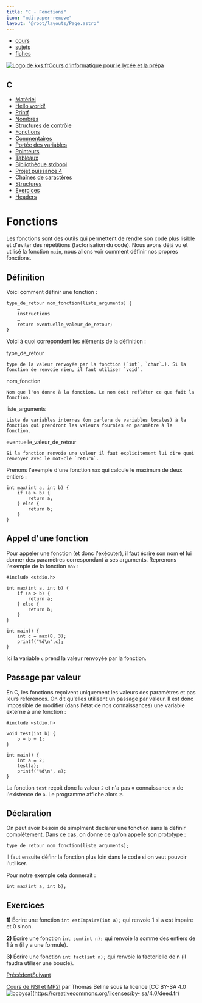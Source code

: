 ```yaml
---
title: "C - Fonctions"
icon: "mdi:paper-remove"
layout: "@root/layouts/Page.astro"
---
```


  * [cours](https://kxs.fr/cours/)
  * [sujets](https://kxs.fr/sujets/)
  * [fiches](https://kxs.fr/fiches/)

[![Logo de kxs.fr](/img/logo.svg)](https://kxs.fr/)[Cours d'informatique pour
le lycée et la prépa](https://kxs.fr/cours/)

## C

  * [Matériel](.)
  * [Hello world!](hello-world)
  * [Printf](printf)
  * [Nombres](nombres)
  * [Structures de contrôle](structures-de-controle)
  * [Fonctions](fonctions)
  * [Commentaires](commentaires)
  * [Portée des variables](portee-variables)
  * [Pointeurs](pointeurs)
  * [Tableaux](tableaux)
  * [Bibliothèque stdbool](stdbool)
  * [Projet puissance 4](projet-p4)
  * [Chaînes de caractères](chaines-de-caracteres)
  * [Structures](structures)
  * [Exercices](exercices)
  * [Headers](headers)

# Fonctions

Les fonctions sont des outils qui permettent de rendre son code plus lisible
et d'éviter des répétitions (factorisation du code). Nous avons déjà vu et
utilisé la fonction `main`, nous allons voir comment définir nos propres
fonctions.

## Définition

Voici comment définir une fonction :

    
    
    type_de_retour nom_fonction(liste_arguments) {
    	…
    	instructions
    	…
    	return eventuelle_valeur_de_retour;
    }

Voici à quoi correpondent les élèments de la définition :

type_de_retour

    type de la valeur renvoyée par la fonction (`int`, `char`…). Si la fonction de renvoie rien, il faut utiliser `void`.
  
nom_fonction

    Nom que l'on donne à la fonction. Le nom doit refléter ce que fait la fonction.
  
liste_arguments

    Liste de variables internes (on parlera de variables locales) à la fonction qui prendront les valeurs fournies en paramètre à la fonction.
  
eventuelle_valeur_de_retour

    Si la fonction renvoie une valeur il faut explicitement lui dire quoi renvoyer avec le mot-clé `return`.

Prenons l'exemple d'une fonction `max` qui calcule le maximum de deux entiers
:

    
    
    int max(int a, int b) {
    	if (a > b) {
    		return a;
    	} else {
    		return b;
    	}
    }

## Appel d'une fonction

Pour appeler une fonction (et donc l'exécuter), il faut écrire son nom et lui
donner des paramètres correspondant à ses arguments. Reprenons l'exemple de la
fonction `max` :

    
    
    #include <stdio.h>
    
    int max(int a, int b) {
    	if (a > b) {
    		return a;
    	} else {
    		return b;
    	}
    }
    
    int main() {
    	int c = max(8, 3);
    	printf("%d\n",c);
    }

Ici la variable `c` prend la valeur renvoyée par la fonction.

## Passage par valeur

En C, les fonctions reçoivent uniquement les valeurs des paramètres et pas
leurs références. On dit qu'elles utilisent un passage par valeur. Il est donc
impossible de modifier (dans l'état de nos connaissances) une variable externe
à une fonction :

    
    
    #include <stdio.h>
    
    void test(int b) {
    	b = b + 1;
    }
    
    int main() {
    	int a = 2;
    	test(a);
    	printf("%d\n", a);
    }

La fonction `test` reçoit donc la valeur `2` et n'a pas « connaissance » de
l'existence de `a`. Le programme affiche alors `2`.

## Déclaration

On peut avoir besoin de simplment déclarer une fonction sans la définir
complètement. Dans ce cas, on donne ce qu'on appelle son prototype :

    
    
    type_de_retour nom_fonction(liste_arguments);

Il faut ensuite définr la fonction plus loin dans le code si on veut pouvoir
l'utiliser.

Pour notre exemple cela donnerait :

    
    
    int max(int a, int b);

## Exercices

**1)** Écrire une fonction `int estImpaire(int a);` qui renvoie 1 si `a` est
impaire et 0 sinon.

**2)** Écrire une fonction `int sum(int n);` qui renvoie la somme des entiers
de 1 à n (il y a une formule).

**3)** Écrire une fonction `int fact(int n);` qui renvoie la factorielle de n
(il faudra utiliser une boucle).

[Précédent](structures-de-controle)[Suivant](commentaires)

[Cours de NSI et MP2I](https://kxs.fr/cours/) par Thomas Beline sous la
licence [CC BY-SA 4.0
![ccbysa](/img/ccbysa.svg)](https://creativecommons.org/licenses/by-
sa/4.0/deed.fr)

